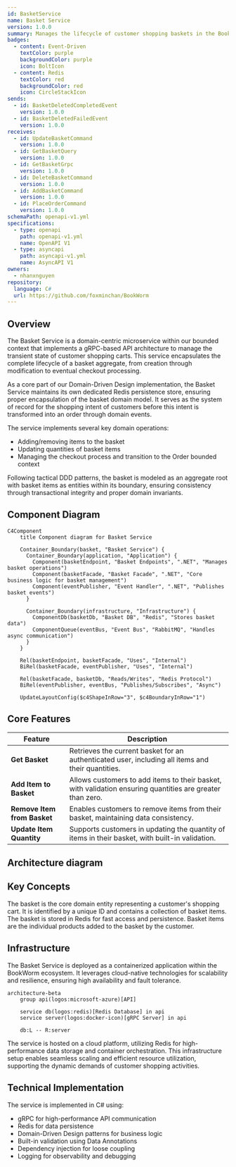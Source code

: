 ```yaml
---
id: BasketService
name: Basket Service
version: 1.0.0
summary: Manages the lifecycle of customer shopping baskets in the BookWorm e-commerce system
badges:
  - content: Event-Driven
    textColor: purple
    backgroundColor: purple
    icon: BoltIcon
  - content: Redis
    textColor: red
    backgroundColor: red
    icon: CircleStackIcon
sends:
  - id: BasketDeletedCompletedEvent
    version: 1.0.0
  - id: BasketDeletedFailedEvent
    version: 1.0.0
receives:
  - id: UpdateBasketCommand
    version: 1.0.0
  - id: GetBasketQuery
    version: 1.0.0
  - id: GetBasketGrpc
    version: 1.0.0
  - id: DeleteBasketCommand
    version: 1.0.0
  - id: AddBasketCommand
    version: 1.0.0
  - id: PlaceOrderCommand
    version: 1.0.0
schemaPath: openapi-v1.yml
specifications:
  - type: openapi
    path: openapi-v1.yml
    name: OpenAPI V1
  - type: asyncapi
    path: asyncapi-v1.yml
    name: AsyncAPI V1
owners:
  - nhanxnguyen
repository:
  language: C#
  url: https://github.com/foxminchan/BookWorm
---
```


<Tiles>
  <Tile
    icon="DocumentIcon"
    href={`/docs/services/${frontmatter.id}/${frontmatter.version}/changelog`}
    title="View the changelog"
    description="Want to know the history of this service? View the change logs"
  />
  <Tile
    icon="UserGroupIcon"
    href="/docs/users/nhanxnguyen"
    title="Contact the author"
    description="Any questions? Feel free to contact the owners"
  />
  <Tile
    icon="BoltIcon"
    href={`/visualiser/services/${frontmatter.id}/${frontmatter.version}`}
    title={`Sends ${frontmatter.sends.length} messages`}
    description="This service sends messages to downstream consumers"
  />
  <Tile
    icon="BoltIcon"
    href={`/visualiser/services/${frontmatter.id}/${frontmatter.version}`}
    title={`Receives ${frontmatter.receives.length} messages`}
    description="This service receives messages from other services"
  />
</Tiles>

## Overview

The Basket Service is a domain-centric microservice within our bounded context that implements a gRPC-based API architecture to manage the transient state of customer shopping carts. This service encapsulates the complete lifecycle of a basket aggregate, from creation through modification to eventual checkout processing.

As a core part of our Domain-Driven Design implementation, the Basket Service maintains its own dedicated Redis persistence store, ensuring proper encapsulation of the basket domain model. It serves as the system of record for the shopping intent of customers before this intent is transformed into an order through domain events.

The service implements several key domain operations:

- Adding/removing items to the basket
- Updating quantities of basket items
- Managing the checkout process and transition to the Order bounded context

Following tactical DDD patterns, the basket is modeled as an aggregate root with basket items as entities within its boundary, ensuring consistency through transactional integrity and proper domain invariants.

## Component Diagram

```mermaid
C4Component
    title Component diagram for Basket Service

    Container_Boundary(basket, "Basket Service") {
      Container_Boundary(application, "Application") {
        Component(basketEndpoint, "Basket Endpoints", ".NET", "Manages basket operations")
        Component(basketFacade, "Basket Facade", ".NET", "Core business logic for basket management")
        Component(eventPublisher, "Event Handler", ".NET", "Publishes basket events")
      }

      Container_Boundary(infrastructure, "Infrastructure") {
        ComponentDb(basketDb, "Basket DB", "Redis", "Stores basket data")
        ComponentQueue(eventBus, "Event Bus", "RabbitMQ", "Handles async communication")
      }
    }

    Rel(basketEndpoint, basketFacade, "Uses", "Internal")
    BiRel(basketFacade, eventPublisher, "Uses", "Internal")

    Rel(basketFacade, basketDb, "Reads/Writes", "Redis Protocol")
    BiRel(eventPublisher, eventBus, "Publishes/Subscribes", "Async")

    UpdateLayoutConfig($c4ShapeInRow="3", $c4BoundaryInRow="1")
```

## Core Features

| Feature                     | Description                                                                                               |
| --------------------------- | --------------------------------------------------------------------------------------------------------- |
| **Get Basket**              | Retrieves the current basket for an authenticated user, including all items and their quantities.         |
| **Add Item to Basket**      | Allows customers to add items to their basket, with validation ensuring quantities are greater than zero. |
| **Remove Item from Basket** | Enables customers to remove items from their basket, maintaining data consistency.                        |
| **Update Item Quantity**    | Supports customers in updating the quantity of items in their basket, with built-in validation.           |

## Architecture diagram

<NodeGraph />

<MessageTable format="all" limit={4} />

## Key Concepts

<AccordionGroup>
  <Accordion title="Basket">
    The basket is the core domain entity representing a customer's shopping
    cart. It is identified by a unique ID and contains a collection of basket
    items. The basket is stored in Redis for fast access and persistence.
  </Accordion>
  <Accordion title="Basket Item">
    Basket items are the individual products added to the basket by the
    customer.
  </Accordion>
</AccordionGroup>

## Infrastructure

The Basket Service is deployed as a containerized application within the BookWorm ecosystem. It leverages cloud-native technologies for scalability and resilience, ensuring high availability and fault tolerance.

```mermaid
architecture-beta
    group api(logos:microsoft-azure)[API]

    service db(logos:redis)[Redis Database] in api
    service server(logos:docker-icon)[gRPC Server] in api

    db:L -- R:server
```

The service is hosted on a cloud platform, utilizing Redis for high-performance data storage and container orchestration. This infrastructure setup enables seamless scaling and efficient resource utilization, supporting the dynamic demands of customer shopping activities.

## Technical Implementation

The service is implemented in C# using:

- gRPC for high-performance API communication
- Redis for data persistence
- Domain-Driven Design patterns for business logic
- Built-in validation using Data Annotations
- Dependency injection for loose coupling
- Logging for observability and debugging
